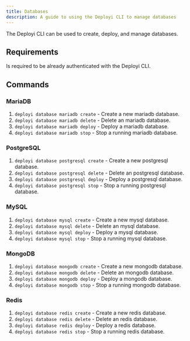 ```yaml
---
title: Databases
description: A guide to using the Deployi CLI to manage databases
---
```


The Deployi CLI can be used to create, deploy, and manage databases.

## Requirements

Is required to be already authenticated with the Deployi CLI.


## Commands

### MariaDB 

1. `deployi database mariadb create` - Create a new mariadb database.
2. `deployi database mariadb delete` - Delete an mariadb database.
3. `deployi database mariadb deploy` - Deploy a mariadb database.
4. `deployi database mariadb stop` - Stop a running mariadb database.

### PostgreSQL
1. `deployi database postgresql create` - Create a new postgresql database.
2. `deployi database postgresql delete` - Delete an postgresql database.
3. `deployi database postgresql deploy` - Deploy a postgresql database.
4. `deployi database postgresql stop` - Stop a running postgresql database.

### MySQL
1. `deployi database mysql create` - Create a new mysql database.
2. `deployi database mysql delete` - Delete an mysql database.
3. `deployi database mysql deploy` - Deploy a mysql database.
4. `deployi database mysql stop` - Stop a running mysql database.

### MongoDB
1. `deployi database mongodb create` - Create a new mongodb database.
2. `deployi database mongodb delete` - Delete an mongodb database.
3. `deployi database mongodb deploy` - Deploy a mongodb database.
4. `deployi database mongodb stop` - Stop a running mongodb database.

### Redis
1. `deployi database redis create` - Create a new redis database.
2. `deployi database redis delete` - Delete an redis database.
3. `deployi database redis deploy` - Deploy a redis database.
4. `deployi database redis stop` - Stop a running redis database.

